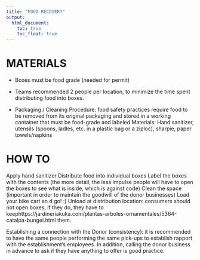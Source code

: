 ```yaml
---
title: "FOOD RECOVERY"
output:
  html_document:
    toc: true
    toc_float: true
---
```


# MATERIALS

* Boxes
must be food grade (needed for permit)

* Teams
recommended 2 people per location, to minimize the time spent distributing food into boxes.

* Packaging / Cleaning Procedure: food safety practices require food to be removed from its original packaging and stored in a working container that must be food-grade and labeled 
	Materials: Hand sanitizer, utensils (spoons, ladles, etc. in a plastic bag or a ziploc), sharpie, paper towels/napkins 
	
# HOW TO
Apply hand sanitizer
Distribute food into individual boxes 
Label the boxes with the contents (the more detail, the less impulse people will have to open the boxes to see what is inside, which is against code)
Clean the space (important in order to maintain the goodwill of the donor businesses) 
Load your bike cart an    d go! :) 
Unload at distribution location: consumers should not open boxes, if they do, they have to keephttps://jardineriakuka.com/plantas-arboles-ornamentales/5364-catalpa-bungei.html them. 
 
Establishing a connection with the Donor (consistency): it is recommended to have the same people performing the same pick-ups to establish rapport with the establishment’s employees. In addition, calling the donor business in advance to ask if they have anything to offer is good practice.
